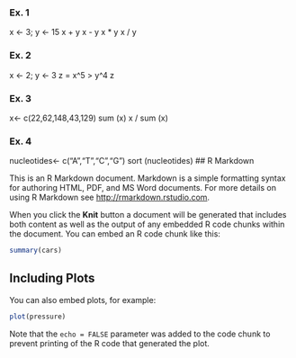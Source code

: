 ### Ex. 1

x <- 3; y <- 15
x + y
x - y
x * y
x / y

### Ex. 2

x <- 2; y <- 3
z = x^5 > y^4
z

### Ex. 3

x<- c(22,62,148,43,129)
sum (x)
x / sum (x)

### Ex. 4

nucleotides<- c("A","T","C","G")
sort (nucleotides)
## R Markdown

This is an R Markdown document. Markdown is a simple formatting syntax for authoring HTML, PDF, and MS Word documents. For more details on using R Markdown see <http://rmarkdown.rstudio.com>.

When you click the **Knit** button a document will be generated that includes both content as well as the output of any embedded R code chunks within the document. You can embed an R code chunk like this:

```r
summary(cars)
```

## Including Plots

You can also embed plots, for example:

```r
plot(pressure)
```

Note that the `echo = FALSE` parameter was added to the code chunk to prevent printing of the R code that generated the plot.
